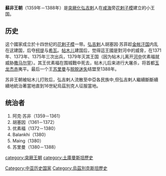 {{expand|time=2010-04-09T10:12:38+00:00}}
'''蘇非王朝'''（1359年－1388年）是[[突厥化|突厥化]][[弘吉剌|弘吉剌]]人在[[咸海|咸海]]旁[[花剌子模|花剌子模]]建立的小王国。

==历史==
这个國家成立於十四世纪的[[花剌子模|花剌子模]]一带。[[弘吉剌|弘吉剌]]人胡塞因·苏菲趁[[金帐汗国|金帐汗国]]内乱在这建国，后夺[[柯提|柯提]]与[[希瓦|希瓦]]。[[帖木儿|帖木儿]]建国后，觉得這王國是對河中的威脅，在1371年、1373年、1375年三次出兵，1379年灭其王国（因为帖木儿离开[[河中|河中]]优素福就威胁[[撒马尔罕|撒马尔罕]]）。其王优素福在围城戰中死去，帖木儿后来进行大屠杀，将首都[[玉龙杰赤|玉龙杰赤]]夷平。最后一个王[[苏里曼|苏里曼]]与[[脱脱迷失|脱脱迷失]]结盟至1388年。

苏非王朝被帖木儿打败后，弘吉剌人流散至中亞各民族中,但弘吉剌人繼續斷斷續續地統治著當地直到16世紀烏茲別克人征服當地。

== 统治者 ==
# 阿克·苏非（1359－1361）
# 胡塞因（1361－1372）
# 优素福（1372－1380）
# Balankhi（1380）
# Maing（1380）
# 苏里曼（1380－1388）

[[category:突厥王朝|category:突厥王朝]]
[[Category:中亚历史国家|Category:中亚历史国家]]
[[Category:烏茲別克斯坦歷史|Category:烏茲別克斯坦歷史]]
[[category:土庫曼斯坦歷史|category:土庫曼斯坦歷史]]

{{Hist-stub}}